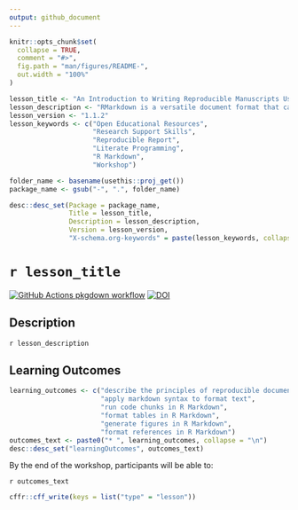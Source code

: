 ```yaml
---
output: github_document
---
```


<!-- README.md is generated from README.Rmd. Please edit that file -->

```r
knitr::opts_chunk$set(
  collapse = TRUE,
  comment = "#>",
  fig.path = "man/figures/README-",
  out.width = "100%"
)
```

```r

lesson_title <- "An Introduction to Writing Reproducible Manuscripts Using RMarkdown"
lesson_description <- "RMarkdown is a versatile document format that can combine text, R code, figures, and tables together in a single document, and create formatted output as PDFs, MS Word files, slides, websites, and more. This workshop will provide a basic introduction to using RMarkdown, how to insert code, tables, figures, and format references, and an overview of the possible output formats."
lesson_version <- "1.1.2"
lesson_keywords <- c("Open Educational Resources",
                     "Research Support Skills",
                     "Reproducible Report",
                     "Literate Programming",
                     "R Markdown", 
                     "Workshop")

folder_name <- basename(usethis::proj_get())
package_name <- gsub("-", ".", folder_name)

desc::desc_set(Package = package_name, 
               Title = lesson_title, 
               Description = lesson_description, 
               Version = lesson_version, 
               "X-schema.org-keywords" = paste(lesson_keywords, collapse = ", "))
```

# `r lesson_title`

<!-- badges: start -->
[![GitHub Actions pkgdown workflow](https://github.com/uf-repro/rmarkdown-intro/workflows/pkgdown/badge.svg)](https://github.com/uf-repro/rmarkdown-intro/actions?query=workflow%3Apkgdown)
[![DOI](https://zenodo.org/badge/277827412.svg)](https://zenodo.org/badge/latestdoi/277827412)
<!-- badges: end -->

## Description

`r lesson_description`

## Learning Outcomes

```r
learning_outcomes <- c("describe the principles of reproducible documents",
                       "apply markdown syntax to format text", 
                       "run code chunks in R Markdown", 
                       "format tables in R Markdown", 
                       "generate figures in R Markdown", 
                       "format references in R Markdown")
outcomes_text <- paste0("* ", learning_outcomes, collapse = "\n")
desc::desc_set("learningOutcomes", outcomes_text)
```

By the end of the workshop, participants will be able to:

`r outcomes_text`

```r
cffr::cff_write(keys = list("type" = "lesson"))
```
